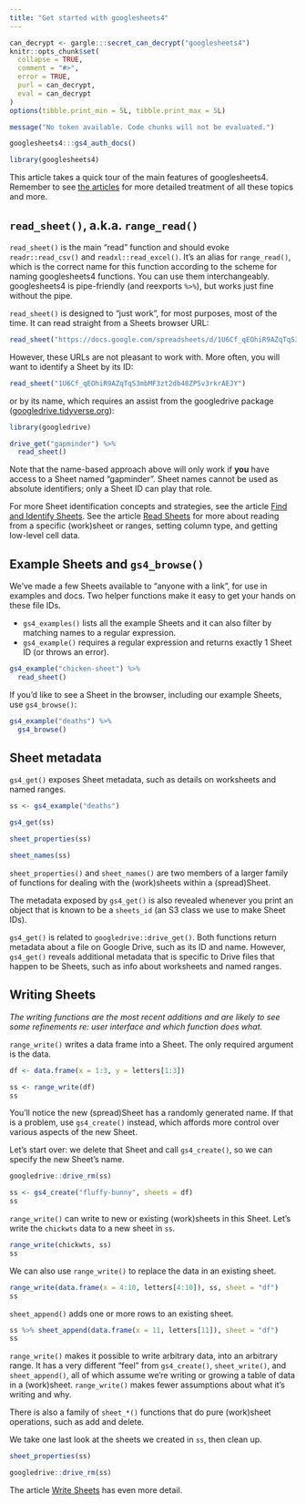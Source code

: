 ```yaml
---
title: "Get started with googlesheets4"
---
```


```r
can_decrypt <- gargle:::secret_can_decrypt("googlesheets4")
knitr::opts_chunk$set(
  collapse = TRUE,
  comment = "#>",
  error = TRUE,
  purl = can_decrypt,
  eval = can_decrypt
)
options(tibble.print_min = 5L, tibble.print_max = 5L)
```

```r
message("No token available. Code chunks will not be evaluated.")
```

```r
googlesheets4:::gs4_auth_docs()
```

```r
library(googlesheets4)
```

This article takes a quick tour of the main features of googlesheets4. 
Remember to see [the articles](https://googlesheets4.tidyverse.org/articles/index.html) for more detailed treatment of all these topics and more.

## `read_sheet()`, a.k.a. `range_read()`

`read_sheet()` is the main "read" function and should evoke `readr::read_csv()` and `readxl::read_excel()`. It's an alias for `range_read()`, which is the correct name for this function according to the scheme for naming googlesheets4 functions. You can use them interchangeably. googlesheets4 is pipe-friendly (and reexports `%>%`), but works just fine without the pipe.

`read_sheet()` is designed to "just work", for most purposes, most of the time. It can read straight from a Sheets browser URL:

```r
read_sheet("https://docs.google.com/spreadsheets/d/1U6Cf_qEOhiR9AZqTqS3mbMF3zt2db48ZP5v3rkrAEJY/edit#gid=780868077")
```

However, these URLs are not pleasant to work with. More often, you will want to identify a Sheet by its ID:

```r
read_sheet("1U6Cf_qEOhiR9AZqTqS3mbMF3zt2db48ZP5v3rkrAEJY")
```

or by its name, which requires an assist from the googledrive package ([googledrive.tidyverse.org](https://googledrive.tidyverse.org)):

<!-- remove the 'message = i' later -->

```r
library(googledrive)

drive_get("gapminder") %>% 
  read_sheet()
```

Note that the name-based approach above will only work if **you** have access to a Sheet named "gapminder". Sheet names cannot be used as absolute identifiers; only a Sheet ID can play that role.

For more Sheet identification concepts and strategies, see the article [Find and Identify Sheets](https://googlesheets4.tidyverse.org/articles/articles/find-identify-sheets.html). See the article [Read Sheets](https://googlesheets4.tidyverse.org/articles/articles/find-identify-sheets.html) for more about reading from a specific (work)sheet or ranges, setting column type, and getting low-level cell data.

## Example Sheets and `gs4_browse()`

We've made a few Sheets available to "anyone with a link", for use in examples and docs. Two helper functions make it easy to get your hands on these file IDs.

  * `gs4_examples()` lists all the example Sheets and it can also filter by
    matching names to a regular expression.
  * `gs4_example()` requires a regular expression and returns exactly 1 Sheet
    ID (or throws an error).
    
```r
gs4_example("chicken-sheet") %>% 
  read_sheet()
```

If you'd like to see a Sheet in the browser, including our example Sheets, use `gs4_browse()`:

```r
gs4_example("deaths") %>%
  gs4_browse()
```

## Sheet metadata

`gs4_get()` exposes Sheet metadata, such as details on worksheets and named ranges.

```r
ss <- gs4_example("deaths")

gs4_get(ss)

sheet_properties(ss)

sheet_names(ss)
```

`sheet_properties()` and `sheet_names()` are two members of a larger family of functions for dealing with the (work)sheets within a (spread)Sheet.

The metadata exposed by `gs4_get()` is also revealed whenever you print an object that is known to be a `sheets_id` (an S3 class we use to make Sheet IDs).

`gs4_get()` is related to `googledrive::drive_get()`. Both functions return metadata about a file on Google Drive, such as its ID and name. However, `gs4_get()` reveals additional metadata that is specific to Drive files that happen to be Sheets, such as info about worksheets and named ranges.

## Writing Sheets

*The writing functions are the most recent additions and are likely to see some refinements re: user interface and which function does what.*

`range_write()` writes a data frame into a Sheet. The only required argument is the data.

```r
df <- data.frame(x = 1:3, y = letters[1:3])

ss <- range_write(df)
ss
```

You'll notice the new (spread)Sheet has a randomly generated name. If that is a problem, use `gs4_create()` instead, which affords more control over various aspects of the new Sheet.

Let's start over: we delete that Sheet and call `gs4_create()`, so we can specify the new Sheet's name.

```r
googledrive::drive_rm(ss)

ss <- gs4_create("fluffy-bunny", sheets = df)
ss
```

`range_write()` can write to new or existing (work)sheets in this Sheet. Let's write the `chickwts` data to a new sheet in `ss`.

```r
range_write(chickwts, ss)
ss
```

We can also use `range_write()` to replace the data in an existing sheet.

```r
range_write(data.frame(x = 4:10, letters[4:10]), ss, sheet = "df")
ss
```

`sheet_append()` adds one or more rows to an existing sheet.

```r
ss %>% sheet_append(data.frame(x = 11, letters[11]), sheet = "df")
ss
```

`range_write()` makes it possible to write arbitrary data, into an arbitrary range. It has a very different "feel" from `gs4_create()`, `sheet_write()`, and `sheet_append()`, all of which assume we're writing or growing a table of data in a (work)sheet. `range_write()` makes fewer assumptions about what it's writing and why.

There is also a family of `sheet_*()` functions that do pure (work)sheet operations, such as add and delete.

We take one last look at the sheets we created in `ss`, then clean up.

```r
sheet_properties(ss)

googledrive::drive_rm(ss)
```

The article [Write Sheets](https://googlesheets4.tidyverse.org/articles/articles/write-sheets.html) has even more detail.
